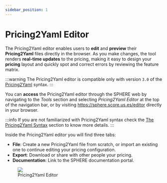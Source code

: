 ```yaml
---
sidebar_position: 1
---
```




# Pricing2Yaml Editor

The Pricing2Yaml editor enables users to **edit** and **preview** their **Pricing2Yaml** files directly in the browser. As you make changes, the tool renders **real-time updates** to the pricing, making it easy to design your **pricing** layout and quickly spot and correct errors by reviewing the feature matrix.

:::warning
The Pricing2Yaml editor is compatible only with version `3.0` of the [Pricing2Yaml](../../pricing-description-languages/Pricing2Yaml/versions/pricing2yaml-v30-specification.mdx) syntax.
:::

You can **access** the Pricing2Yaml editor through the SPHERE web by navigating to the *Tools* section and selecting *Pricing2Yaml Editor* at the top of the navigation bar, or by visiting https://sphere.score.us.es/editor directly in your browser.

:::info
If you are not familiarized with Pricing2Yaml syntax check the [The Pricing2Yaml Syntax](../../pricing-description-languages/Pricing2Yaml/the-pricing2yaml-syntax.md) section to know more details.
:::

Inside the Pricing2Yaml editor you will find three tabs:

- **File**: Create a new Pricing2Yaml file from scratch, or import an existing one to continue editing your pricing configuration.
- **Export**: Download or share with other people your pricing.
- **Documentation**: Link to the SPHERE documentation portal.

<figure style={{textAlign: "center"}}>
    <img src={Pricing2YamlEditor} />
    <figcaption style={{fontStyle: "italic"}}>Pricing2Yaml Editor</figcaption>
</figure>